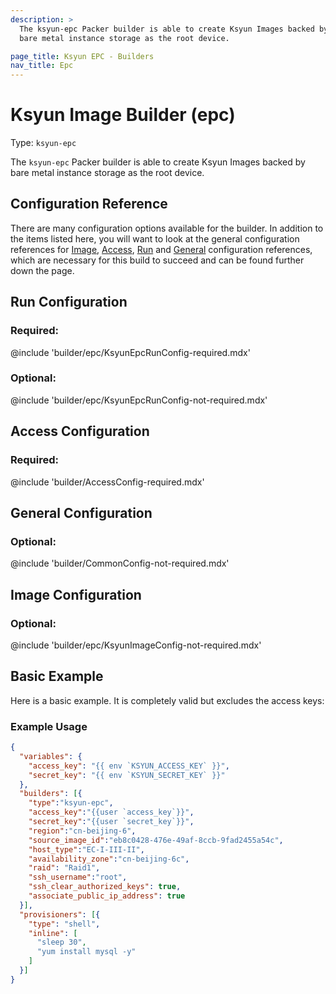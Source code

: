 ```yaml
---
description: >
  The ksyun-epc Packer builder is able to create Ksyun Images backed by
  bare metal instance storage as the root device.

page_title: Ksyun EPC - Builders
nav_title: Epc
---
```


# Ksyun Image Builder (epc)

Type: `ksyun-epc`

The `ksyun-epc` Packer builder is able to create Ksyun Images backed by
bare metal instance storage as the root device.


## Configuration Reference

There are many configuration options available for the builder. In addition to
the items listed here, you will want to look at the general configuration
references for [Image](#image-configuration),
[Access](#access-configuration),
[Run](#run-configuration) and
[General](#general-configuration)
configuration references, which are
necessary for this build to succeed and can be found further down the page.

## Run Configuration
### Required:

@include 'builder/epc/KsyunEpcRunConfig-required.mdx'

### Optional:

@include 'builder/epc/KsyunEpcRunConfig-not-required.mdx'

## Access Configuration

### Required:

@include 'builder/AccessConfig-required.mdx'

## General Configuration

### Optional:

@include 'builder/CommonConfig-not-required.mdx'

## Image Configuration

### Optional:

@include 'builder/epc/KsyunImageConfig-not-required.mdx'

## Basic Example

Here is a basic example. It is completely valid but excludes the access keys:

### Example Usage

```json
{
  "variables": {
    "access_key": "{{ env `KSYUN_ACCESS_KEY` }}",
    "secret_key": "{{ env `KSYUN_SECRET_KEY` }}"
  },
  "builders": [{
    "type":"ksyun-epc",
    "access_key":"{{user `access_key`}}",
    "secret_key":"{{user `secret_key`}}",
    "region":"cn-beijing-6",
    "source_image_id":"eb8c0428-476e-49af-8ccb-9fad2455a54c",
    "host_type":"EC-I-III-II",
    "availability_zone":"cn-beijing-6c",
    "raid": "Raid1",
    "ssh_username":"root",
    "ssh_clear_authorized_keys": true,
    "associate_public_ip_address": true
  }],
  "provisioners": [{
    "type": "shell",
    "inline": [
      "sleep 30",
      "yum install mysql -y"
    ]
  }]
}

```